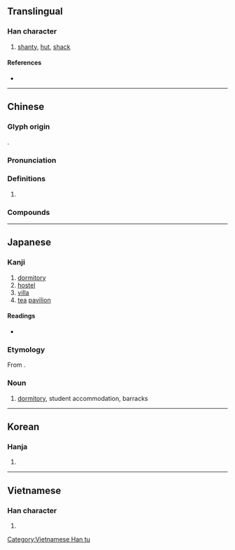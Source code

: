 {{character info/new}}
==Translingual==

===Han character===
{{Han char|rn=40|rad=宀|as=12|sn=15|four=30906|canj=JKCF|ids=⿱宀尞}}

# [[shanty]], [[hut]], [[shack]]

====References====
* {{Han ref|kx=0292.100|dkj=07325|dj=0578.080|hdz=20953.070|uh=5BEE|ud=23534|bh=BC64|bd=48228}}

----

==Chinese==
{{zh-forms}}

===Glyph origin===
{{Han etym}}
{{Han compound|宀|尞|ls=psc|c1=s|c2=p}}.

===Pronunciation===
{{zh-pron
|m=liáo
|c=liu4
|h=pfs=
|md=
|mn=liâu
|w=
|mc=y
|oc=y
|cat=
}}

===Definitions===
{{zh-hanzi}}

# {{rfdef|lang=zh}}

===Compounds===
{{zh-der|馬打寮|倡寮|工寮|娼寮|寮寀|寮國|寮佐|田寮|柴寮|枋寮鄉|百寮|麥寮鄉|草寮|貢寮}}

----

==Japanese==

===Kanji===
{{ja-kanji|grade=c|rs=宀12}}

# [[dormitory]]
# [[hostel]]
# [[villa]]
# [[tea]] [[pavilion]]

====Readings====
* {{ja-readings|goon=[[りょう]] (ryō), {{qualifier|historical}} [[れう]] (reu)|kanon=[[りょう]] (ryō), {{qualifier|historical}} [[れう]] (reu)|kun=[[つかさ]] (tsukasa)}}

===Etymology===
{{ja-kanjitab|りょう|yomi=o}}
From {{etyl|zhx|ja}}.

===Noun===
{{ja-noun|りょう|hhira=れう}}

# [[dormitory]], student accommodation, barracks

----

==Korean==

===Hanja===
{{ko-hanja|hangeul=[[료]]|rv=ryo|mr=ryo}}

# {{defn|lang=ko|sort=宀12}}

----

==Vietnamese==

===Han character===
{{vi-readings|rs=宀12|hanviet=[[lều]], [[liêu]]}}

# {{defn|lang=vi|sort=宀12}}

[[Category:Vietnamese Han tu]]